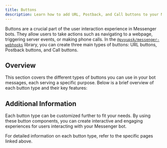 ```yaml
---
title: Buttons
description: Learn how to add URL, Postback, and Call buttons to your Messenger bot.
---
```



Buttons are a crucial part of the user interaction experience in Messenger bots. They allow users to take actions such as navigating to a webpage, triggering server events, or making phone calls. In the [`@pyyupsk/messenger-webhooks`](https://www.npmjs.com/package/@pyyupsk/messenger-webhooks) library, you can create three main types of buttons: URL buttons, Postback buttons, and Call buttons.

## Overview

This section covers the different types of buttons you can use in your bot messages, each serving a specific purpose. Below is a brief overview of each button type and their key features:

<Cards>
  <Card
    href="/messaging/buttons/url-button"
    title="URL Button"
    description="Creates a button that opens a web page when clicked."
  />
  <Card
    href="/messaging/buttons/postback-button"
    title="Postback Button"
    description="Triggers an event to the server when clicked."
  />
  <Card
    href="/messaging/buttons/call-button"
    title="Call Button"
    description="Initiates a phone call when clicked."
  />
</Cards>

## Additional Information

Each button type can be customized further to fit your needs. By using these button components, you can create interactive and engaging experiences for users interacting with your Messenger bot.

For detailed information on each button type, refer to the specific pages linked above.

